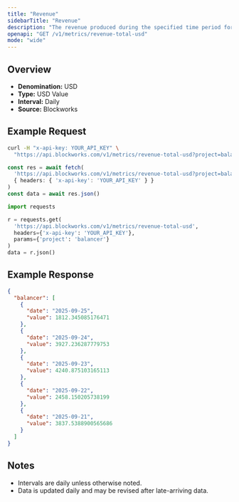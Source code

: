 ```yaml
---
title: "Revenue"
sidebarTitle: "Revenue"
description: "The revenue produced during the specified time period for given project."
openapi: "GET /v1/metrics/revenue-total-usd"
mode: "wide"
---
```


## Overview

- **Denomination:** USD
- **Type:** USD Value
- **Interval:** Daily
- **Source:** Blockworks

## Example Request

<CodeGroup>

```bash cURL
curl -H "x-api-key: YOUR_API_KEY" \
  "https://api.blockworks.com/v1/metrics/revenue-total-usd?project=balancer"
```

```typescript TypeScript
const res = await fetch(
  'https://api.blockworks.com/v1/metrics/revenue-total-usd?project=balancer',
  { headers: { 'x-api-key': 'YOUR_API_KEY' } }
)
const data = await res.json()
```

```python Python
import requests

r = requests.get(
  'https://api.blockworks.com/v1/metrics/revenue-total-usd',
  headers={'x-api-key': 'YOUR_API_KEY'},
  params={'project': 'balancer'}
)
data = r.json()
```

</CodeGroup>

## Example Response

```json
{
  "balancer": [
    {
      "date": "2025-09-25",
      "value": 1812.345085176471
    },
    {
      "date": "2025-09-24",
      "value": 3927.236287779753
    },
    {
      "date": "2025-09-23",
      "value": 4240.875103165113
    },
    {
      "date": "2025-09-22",
      "value": 2458.150205738199
    },
    {
      "date": "2025-09-21",
      "value": 3837.5388900565686
    }
  ]
}
```

## Notes
- Intervals are daily unless otherwise noted.
- Data is updated daily and may be revised after late-arriving data.